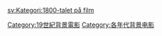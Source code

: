 [[Category:19世紀背景電影|Category:19世紀背景電影]]
[[Category:各年代背景电影|Category:各年代背景电影]]

[[sv:Kategori:1800-talet_på_film|sv:Kategori:1800-talet på film]]